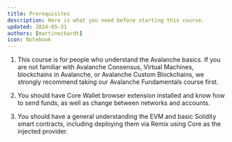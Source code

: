 ```yaml
---
title: Prerequisites
description: Here is what you need before starting this course.
updated: 2024-05-31
authors: [martineckardt]
icon: Notebook
---
```


1. This course is for people who understand the Avalanche basics. If you are not familiar with Avalanche Consensus, Virtual Machines, blockchains in Avalanche, or Avalanche Custom Blockchains, we strongly recommend taking our Avalanche Fundamentals course first.

2. You should have Core Wallet browser extension installed and know how to send funds, as well as change between networks and accounts.

3. You should have a general understanding the EVM and basic Solidity smart contracts, including deploying them via Remix using Core as the injected provider.
